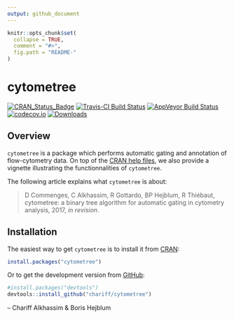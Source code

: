 ```yaml
---
output: github_document
---
```


<!-- README.md is generated from README.Rmd. Please edit that file -->

```r
knitr::opts_chunk$set(
  collapse = TRUE,
  comment = "#>",
  fig.path = "README-"
)
```

# cytometree

[![CRAN_Status_Badge](http://www.r-pkg.org/badges/version/cytometree)](https://cran.r-project.org/package=cytometree)
[![Travis-CI Build Status](https://travis-ci.org/chariff/Cytometree.svg?branch=master)](https://travis-ci.org/chariff/cytometree)
[![AppVeyor Build Status](https://ci.appveyor.com/api/projects/status/github/chariff/cytometree?branch=master&svg=true)](https://ci.appveyor.com/project/chariff/cytometree)
[![codecov.io](https://codecov.io/github/chariff/Cytometree/coverage.svg?branch=master)](https://codecov.io/github/chariff/Cytometree?branch=master)
[![Downloads](https://cranlogs.r-pkg.org/badges/cytometree?color=blue)](https://www.r-pkg.org/pkg/cytometree)


## Overview

`cytometree` is a package which performs automatic gating and annotation of flow-cytometry
data. On top of the [CRAN help files](https://cran.r-project.org/package=cytometree/cytometree.pdf), we also provide a vignette illustrating the functionnalities of `cytometree`.

The following article explains what `cytometree` is about:

> D Commenges, C Alkhassim, R Gottardo, BP Hejblum, R Thiébaut, cytometree: a binary tree algorithm for automatic gating in cytometry analysis, 2017, *in revision*.


## Installation

The easiest way to get `cytometree` is to install it from [CRAN](https://cran.r-project.org/package=cytometree):
```r
install.packages("cytometree")
```

Or to get the development version from [GitHub](https://github.com/chariff/cytometree):
```r
#install.packages("devtools")
devtools::install_github("chariff/cytometree")
```

-- Chariff Alkhassim & Boris Hejblum


